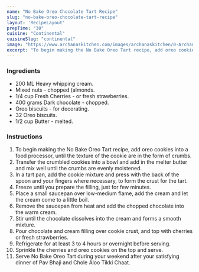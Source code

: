 ---
name: "No Bake Oreo Chocolate Tart Recipe"
slug: "no-bake-oreo-chocolate-tart-recipe"
layout: 'RecipeLayout'
prepTime: "30"
cuisine: "Continental"
cuisineSlug: "continental"
image: "https://www.archanaskitchen.com/images/archanaskitchen/0-Archanas-Kitchen-Recipes/2017/dec/No_Bake_Oreo_Chocolate_Tart_Recipe-1_1600.jpg"
excerpt: "To begin making the No Bake Oreo Tart recipe, add oreo cookies into a food processor, until the texture of the cookie are in the form of crumbs"
---

### Ingredients

- 200 ML Heavy whipping cream.
- Mixed nuts - chopped (almonds.
- 1/4 cup Fresh Cherries - or fresh strawberries.
- 400 grams Dark chocolate - chopped.
- Oreo biscuits - for decorating.
- 32 Oreo biscuits.
- 1/2 cup Butter - melted.

### Instructions

1. To begin making the No Bake Oreo Tart recipe, add oreo cookies into a food processor, until the texture of the cookie are in the form of crumbs.
1. Transfer the crumbled cookies into a bowl and add in the melter butter and mix well until the crumbs are evenly moistened.
1. In a tart pan, add the cookie mixture and press with the back of the spoon and your fingers where necessary, to form the crust for the tart.
1. Freeze until you prepare the filling, just for few minutes.
1. Place a small saucepan over low-medium flame, add the cream and let the cream come to a little boil.
1. Remove the saucepan from heat and add the chopped chocolate into the warm cream.
1. Stir until the chocolate  dissolves into the cream and forms a smooth mixture.
1. Pour chocolate and cream filling over cookie crust, and top with cherries or fresh strawberries.
1. Refrigerate for at least 3 to 4 hours or overnight before serving.
1. Sprinkle the cherries and oreo cookies on the top and serve.
1. Serve No Bake Oreo Tart during your weekend after your satisfying dinner of Pav Bhaji and Chole Aloo Tikki Chaat.
